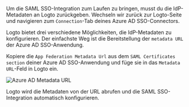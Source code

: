 Um die SAML SSO-Integration zum Laufen zu bringen, musst du die IdP-Metadaten an Logto zurückgeben. Wechseln wir zurück zur Logto-Seite und navigieren zum `Connection`-Tab deines Azure AD SSO-Connectors.

Logto bietet drei verschiedene Möglichkeiten, die IdP-Metadaten zu konfigurieren. Der einfachste Weg ist die Bereitstellung der `metadata URL` der Azure AD SSO-Anwendung.

Kopiere die `App Federation Metadata Url` aus dem `SAML Certificates section` deiner Azure AD SSO-Anwendung und füge sie in das `Metadata URL`-Feld in Logto ein.

<img src="/img/assets/azure_ad_metadata_url.webp" alt="Azure AD Metadata URL" />

Logto wird die Metadaten von der URL abrufen und die SAML SSO-Integration automatisch konfigurieren.
